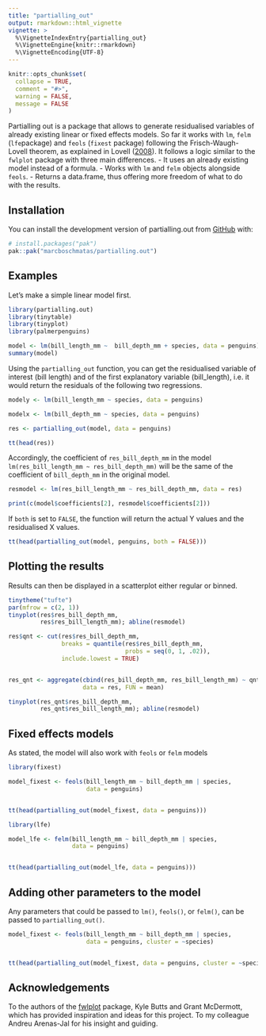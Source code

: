 ```yaml
---
title: "partialling_out"
output: rmarkdown::html_vignette
vignette: >
  %\VignetteIndexEntry{partialling_out}
  %\VignetteEngine{knitr::rmarkdown}
  %\VignetteEncoding{UTF-8}
---
```



```r
knitr::opts_chunk$set(
  collapse = TRUE,
  comment = "#>",
  warning = FALSE,
  message = FALSE
)
```


Partialling out is a package that allows to generate residualised variables of already existing linear or fixed effects models. So far it works with `lm`, `felm` (`lfe`package) and `feols`  (`fixest` package) following the Frisch-Waugh-Lovell theorem, as explained in Lovell ([2008](doi:10.3200/JECE.39.1.88-91)). It follows a logic similar to the `fwlplot` package with three main differences.
- It uses an already existing model instead of a formula.
- Works with `lm` and `felm` objects alongside `feols`.
- Returns a data.frame, thus offering more freedom of what to do with the results.


## Installation

You can install the development version of partialling.out from [GitHub](https://github.com/) with:

``` r
# install.packages("pak")
pak::pak("marcboschmatas/partialling.out")
```



## Examples

Let's make a simple linear model first.


```r
library(partialling.out)
library(tinytable)
library(tinyplot)
library(palmerpenguins)

model <- lm(bill_length_mm ~  bill_depth_mm + species, data = penguins)
summary(model)
```

Using the `partialling_out` function, you can get the residualised variable of interest (bill length) and of the first explanatory variable (bill_length), i.e. it would return the residuals of the following two regressions.

```r

modely <- lm(bill_length_mm ~ species, data = penguins)

modelx <- lm(bill_depth_mm ~ species, data = penguins)

```



```r
res <- partialling_out(model, data = penguins)

tt(head(res))
```

Accordingly, the coefficient of `res_bill_depth_mm` in the model `lm(res_bill_length_mm ~ res_bill_depth_mm)` will be the same of the coefficient of `bill_depth_mm` in the original model.

```r
resmodel <- lm(res_bill_length_mm ~ res_bill_depth_mm, data = res)

print(c(model$coefficients[2], resmodel$coefficients[2]))
```


If `both` is set to `FALSE`, the function will return the actual Y values and the residualised X values.

```r
tt(head(partialling_out(model, penguins, both = FALSE)))
```


## Plotting the results

Results can then be displayed in a scatterplot either regular or binned.

```r

tinytheme("tufte")
par(mfrow = c(2, 1))
tinyplot(res$res_bill_depth_mm,
         res$res_bill_length_mm); abline(resmodel)

res$qnt <- cut(res$res_bill_depth_mm,
               breaks = quantile(res$res_bill_depth_mm,
                                 probs = seq(0, 1, .02)),
               include.lowest = TRUE)


res_qnt <- aggregate(cbind(res_bill_depth_mm, res_bill_length_mm) ~ qnt,
                     data = res, FUN = mean)

tinyplot(res_qnt$res_bill_depth_mm,
         res_qnt$res_bill_length_mm); abline(resmodel)
```


## Fixed effects models
As stated, the model will also work with `feols` or `felm` models
```r
library(fixest)

model_fixest <- feols(bill_length_mm ~ bill_depth_mm | species,
                      data = penguins)


tt(head(partialling_out(model_fixest, data = penguins)))
```


```r
library(lfe)

model_lfe <- felm(bill_length_mm ~ bill_depth_mm | species,
                  data = penguins)


tt(head(partialling_out(model_lfe, data = penguins)))
```


## Adding other parameters to the model

Any parameters that could be passed to `lm()`, `feols()`, or `felm()`, can be passed to  `partialling_out()`.

```r
model_fixest <- feols(bill_length_mm ~ bill_depth_mm | species,
                      data = penguins, cluster = ~species)


tt(head(partialling_out(model_fixest, data = penguins, cluster = ~species)))
```



## Acknowledgements
To the authors of the [fwlplot](https://github.com/kylebutts/fwlplot) package, Kyle Butts and Grant McDermott, which has provided inspiration and ideas for this project.
To my colleague Andreu Arenas-Jal for his insight and guiding.
